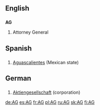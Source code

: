 {{see|Appendix:Variations of "ag"}}

==English==
==={{initialism}}===
'''AG'''
#Attorney General

==Spanish==
==={{abbreviation}}===
#[[Aguascalientes]] (Mexican state)

==German==
==={{initialism}}===
#[[Aktiengesellschaft]] (corporation)

[[de:AG]]
[[es:AG]]
[[fr:AG]]
[[pl:AG]]
[[ru:AG]]
[[sk:AG]]
[[fi:AG]]